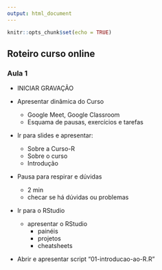 ```yaml
---
output: html_document
---
```


```r
knitr::opts_chunk$set(echo = TRUE)
```

## Roteiro curso online

### Aula 1

- INICIAR GRAVAÇÃO

- Apresentar dinâmica do Curso
  - Google Meet, Google Classroom
  - Esquama de pausas, exercícios e tarefas

- Ir para slides e apresentar:
  - Sobre a Curso-R
  - Sobre o curso
  - Introdução
  
- Pausa para respirar e dúvidas
  - 2 min
  - checar se há dúvidas ou problemas
  
- Ir para o RStudio
  - apresentar o RStudio
    - painéis
    - projetos
    - cheatsheets

- Abrir e apresentar script "01-introducao-ao-R.R"